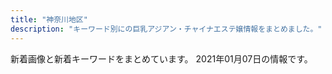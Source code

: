 ```yaml
---
title: "神奈川地区"
description: "キーワード別にの巨乳アジアン・チャイナエステ嬢情報をまとめました。"
---
```


新着画像と新着キーワードをまとめています。
2021年01月07日の情報です。

<DmmAffiliateIns />
<KeywordTable
  shops={
    [
    {
        "name": "\u82b1\u306e\u6249",
        "img_links": [
            "http://hana-tobira.xyz/images/tite-link.jpg",
            "http://hana-tobira.xyz/images/pickup_t.jpg",
            "http://hana-tobira.xyz/images/mobile.jpg",
            "http://hana-tobira.xyz/images/tite-i.png",
            "http://hana-tobira.xyz/images/tite-staff.jpg",
            "http://hana-tobira.xyz/images/g7.jpg",
            "http://hana-tobira.xyz/images/g2.jpg",
            "http://hana-tobira.xyz/images/g.jpg",
            "http://hana-tobira.xyz/images/g4.jpg",
            "http://hana-tobira.xyz/images/g5.jpg",
            "http://hana-tobira.xyz/images/end.png",
            "http://hana-tobira.xyz/images/g6.jpg"
        ],
        "url": "http://hana-tobira.xyz/",
        "keywords": {
            "C": 13
        },
        "station": "JR\u85e4\u6ca2\u99c5\u5357\u53e3"
    },
    {
        "url": "http://biraku.est-u.com",
        "station": "\u65b0\u9017\u5b50\u99c5\u5317\u53e31",
        "img_links": [
            "http://biraku.est-u.com/images/s3.jpg",
            "http://biraku.est-u.com/images/index_10.png",
            "http://biraku.est-u.com/images/index_12.png",
            "http://biraku.est-u.com/images/01.jpg",
            "http://biraku.est-u.com/images/index_08.png",
            "http://biraku.est-u.com/staff/2.jpg",
            "http://biraku.est-u.com/staff/6.jpg",
            "http://biraku.est-u.com/images/index2_07.png",
            "http://biraku.est-u.com/staff/1.jpg",
            "http://biraku.est-u.com/staff/3.jpg",
            "http://biraku.est-u.com/images/index_05.png",
            "http://biraku.est-u.com/images/06.jpg",
            "http://biraku.est-u.com/images/04.jpg",
            "http://biraku.est-u.com/staff/4.jpg",
            "http://biraku.est-u.com/images/index_06.png",
            "http://biraku.est-u.com/images/index_04.png",
            "http://biraku.est-u.com/images/03.jpg",
            "http://biraku.est-u.com/images/staff_08.png",
            "http://biraku.est-u.com/staff/5.jpg",
            "http://biraku.est-u.com/images/index_07.png",
            "http://biraku.est-u.com/images/indexb_08.png",
            "http://biraku.est-u.com/images/02.jpg"
        ],
        "keywords": {},
        "name": "\u7f8e\u697d"
    },
    {
        "url": "http://en.este88.com/",
        "keywords": {},
        "name": "\u7e01",
        "img_links": [
            "http://en.este88.com/i/images/info_12.jpg",
            "http://en.este88.com/images/koko1.jpg",
            "http://en.este88.com/gals/yuyu1.jpg",
            "http://en.este88.com/images/info.png",
            "http://en.este88.com/gals/arisu1.jpg",
            "http://en.este88.com/gals/rena1.jpg",
            "http://en.este88.com/gals/riri1.jpg",
            "http://en.este88.com/gals/koko1.jpg",
            "http://en.este88.com/i/images/info_09.jpg",
            "http://en.este88.com/i/images/info_07.jpg",
            "http://en.este88.com/i/images/info_15.jpg",
            "http://en.este88.com/gals/teina1.jpg",
            "http://en.este88.com/gals/yuki1.jpg",
            "http://en.este88.com/images/sayuqi1.jpg",
            "http://en.este88.com/gals/asuka1.jpg",
            "http://en.este88.com/gals/mika1.jpg",
            "http://en.este88.com/gals/yuyu2.jpg",
            "http://en.este88.com/gals/nana1.jpg"
        ],
        "station": "JR\u85e4\u6ca2\u99c5\u5317\u53e3"
    },
    {
        "keywords": {},
        "img_links": [
            "http://hoguraku.info/_src/22293781/sign.png",
            "http://hoguraku.info/_src/22266491/navi_04.png",
            "http://hoguraku.info/_src/22266493/navi_05.png",
            "http://hoguraku.info/_src/22296697/pup.png",
            "http://hoguraku.info/_src/22296687/pup.png",
            "http://hoguraku.info/_src/22294025/1_20180513213551260.jpg",
            "http://hoguraku.info/_src/22293601/newspinkup.png",
            "http://hoguraku.info/_src/22296695/pup.png",
            "http://hoguraku.info/_src/37673393/wechatimg98.jpg",
            "http://hoguraku.info/_src/22266496/navi2_06.png",
            "http://hoguraku.info/_src/22266400/wechatimg94_20191205204136458.jpg",
            "http://hoguraku.info/_src/22266494/navi2_05.png",
            "http://hoguraku.info/staff-2.jpg",
            "http://hoguraku.info/_src/22294027/wechatimg239.jpg",
            "http://hoguraku.info/_src/25168346/staff-2_20180823215120776.jpg",
            "http://hoguraku.info/_src/22266488/navi2_02.png",
            "http://hoguraku.info/_src/22266492/navi2_04.png",
            "http://hoguraku.info/staff-4.jpg",
            "http://hoguraku.info/_src/22294030/wechatimg175.jpg",
            "http://hoguraku.info/staff-3.jpg",
            "http://hoguraku.info/_src/22266398/img20180513214352559347.png",
            "http://hoguraku.info/staff-1.jpg",
            "http://hoguraku.info/_src/22293610/pup.png",
            "http://hoguraku.info/_src/22294031/wechatimg175.jpg",
            "http://hoguraku.info/_src/22266524/wechatimg96_20191205204603604.jpg",
            "http://hoguraku.info/_src/22294409/img20180513220122069421.png",
            "http://hoguraku.info/_src/22294028/3_20180513213551306.jpg",
            "http://hoguraku.info/_src/42747719/img20200505151535254743.png",
            "http://hoguraku.info/_src/22266485/navi_01.png",
            "http://hoguraku.info/_src/22294029/3_20180513213551306.jpg",
            "http://hoguraku.info/_src/22293865/sign.png",
            "http://hoguraku.info/_src/22266489/navi_03.png",
            "http://hoguraku.info/_src/22294024/1_20180513213551260.jpg",
            "http://hoguraku.info/_src/22266486/navi2_01.png",
            "http://hoguraku.info/_src/22266495/navi_06.png",
            "http://hoguraku.info/_src/22294026/wechatimg239.jpg",
            "http://hoguraku.info/_src/22266490/navi2_03.png",
            "http://hoguraku.info/_src/22266487/navi_02.png",
            "http://hoguraku.info/_src/22293820/wechatimg744.jpg"
        ],
        "name": "\u3055\u304f\u3089",
        "url": "http://hoguraku.info/",
        "station": "JR\u5927\u8239\u99c5\u6771\u53e3"
    },
    {
        "url": "http://meido.est888.com/",
        "name": "\u30e1\u30a4\u30c9",
        "keywords": {
            "89": 5,
            "87": 1,
            "92": 2,
            "D": 6,
            "E": 2
        },
        "station": "JR\u6771\u6238\u585a\u99c5\u6771\u53e3",
        "img_links": [
            "http://meido.est888.com/css/top-left01.jpg",
            "http://meido.est888.com/css/nav/nav-003.jpg",
            "http://meido.est888.com/css/staff/staff007.jpg",
            "http://meido.est888.com/css/top-left02.jpg",
            "http://meido.est888.com/css/staff/staff003.jpg",
            "http://meido.est888.com/css/staff/staff0008.jpg",
            "http://meido.est888.com/css/nav/nav-001.jpg",
            "http://meido.est888.com/css/staff/staff0006.jpg",
            "http://meido.est888.com/css/staff/staff005.jpg",
            "http://meido.est888.com/css/top02.jpg",
            "http://meido.est888.com/css/staff/staff002.jpg",
            "http://meido.est888.com/css/nav/nav-006.jpg",
            "http://meido.est888.com/css/staff/staff004.jpg",
            "http://meido.est888.com/css/nav/nav-005.jpg",
            "http://meido.est888.com/css/nav/nav-002.jpg",
            "http://meido.est888.com/css/nav/nav-004.jpg",
            "http://meido.est888.com/css/osusume23.jpg",
            "http://meido.est888.com/css/staff/staff001.jpg",
            "http://meido.est888.com/css/tel.png"
        ]
    },
    {
        "station": "\u4e0a\u5927\u5ca1\u99c5",
        "url": "http://www.cc-girl.work/",
        "keywords": {},
        "img_links": [
            "http://www.cc-girl.work/images/rec2.jpg",
            "http://www.cc-girl.work/img/miho1.jpg",
            "http://www.cc-girl.work/images/sys2.jpg",
            "http://www.cc-girl.work/images/10.jpg",
            "http://www.cc-girl.work/images/5.jpg",
            "http://www.cc-girl.work/images/6.jpg",
            "http://www.cc-girl.work/img/mari1.jpg",
            "http://www.cc-girl.work/img/momo1.jpg",
            "http://www.cc-girl.work/img/ai1.jpg",
            "http://www.cc-girl.work/img/kaoru1.jpg",
            "http://www.cc-girl.work/images/ac1.jpg",
            "http://www.cc-girl.work/img/yuri1.jpg",
            "http://www.cc-girl.work/images/2.jpg",
            "http://www.cc-girl.work/images/11.jpg",
            "http://www.cc-girl.work/images/rec1.jpg",
            "http://www.cc-girl.work/images/interior_t.jpg",
            "http://www.cc-girl.work/images/staff_t.jpg",
            "http://www.cc-girl.work/images/sys1.jpg",
            "http://www.cc-girl.work/images/7.jpg",
            "http://www.cc-girl.work/images/8.jpg",
            "http://www.cc-girl.work/images/4.jpg",
            "http://www.cc-girl.work/img/yaya1.jpg",
            "http://www.cc-girl.work/img/eri1.jpg",
            "http://www.cc-girl.work/images/mobile.jpg",
            "http://www.cc-girl.work/images/3.jpg",
            "http://www.cc-girl.work/images/9.jpg",
            "http://www.cc-girl.work/images/1.jpg",
            "http://www.cc-girl.work/images/int1.jpg",
            "http://www.cc-girl.work/images/news.jpg",
            "http://www.cc-girl.work/images/head.jpg",
            "http://www.cc-girl.work/img/yuki1.jpg",
            "http://www.cc-girl.work/img/kumi1.jpg",
            "http://www.cc-girl.work/images/ta.jpg",
            "http://www.cc-girl.work/img/sizuka1.jpg",
            "http://www.cc-girl.work/images/line.png"
        ],
        "name": "yuyu-\u3086\u3046\u3086-"
    },
    {
        "keywords": {
            "E": 2,
            "D": 3,
            "87": 1,
            "85": 1,
            "86": 3
        },
        "name": "\u6843\u9999",
        "url": "http://esthe-massage.pw/",
        "station": "JR\u5e73\u585a\u99c5",
        "img_links": [
            "http://esthe-massage.pw/img/cg02.jpg",
            "http://esthe-massage.pw/img/m20.jpg",
            "http://esthe-massage.pw/img/fla.jpg",
            "http://esthe-massage.pw/img/no.png",
            "http://esthe-massage.pw/img/m5.jpg",
            "http://esthe-massage.pw/img/m6.jpg",
            "http://esthe-massage.pw/img/m10.jpg",
            "http://esthe-massage.pw/img/m4.jpg",
            "http://esthe-massage.pw/img/cg03.jpg",
            "http://esthe-massage.pw/img/cg01.jpg",
            "http://esthe-massage.pw/img/noo.png",
            "http://esthe-massage.pw/img/m1.jpg",
            "http://esthe-massage.pw/img/cg05.jpg",
            "http://esthe-massage.pw/img/m3.jpg",
            "http://esthe-massage.pw/img/m2.jpg",
            "http://esthe-massage.pw/img/cg04.jpg",
            "http://esthe-massage.pw/img/m60.jpg",
            "http://esthe-massage.pw/img/m30.jpg",
            "http://esthe-massage.pw/img/stan.png",
            "http://esthe-massage.pw/img/top.jpg"
        ]
    },
    {
        "url": "http://onlyone-relax.xyz/",
        "station": "JR\u5c0f\u7530\u539f\u99c5\u897f\u53e3",
        "name": "\u30ad\u30e5\u30fc\u30c8",
        "keywords": {
            "F": 8,
            "D": 32,
            "E": 20,
            "C": 8
        },
        "img_links": [
            "http://onlyone-relax.xyz/images/cg09.jpg",
            "http://onlyone-relax.xyz/images/cg03.jpg",
            "http://onlyone-relax.xyz/images/top.png",
            "http://onlyone-relax.xyz/images/spacer300x450.png",
            "http://onlyone-relax.xyz/images/cg05.jpg",
            "http://onlyone-relax.xyz/images/2.jpg",
            "http://onlyone-relax.xyz/images/cg07.jpg",
            "http://onlyone-relax.xyz/images/cg06.jpg",
            "http://onlyone-relax.xyz/images/qr.jpg",
            "http://onlyone-relax.xyz/images/cg02.jpg",
            "http://onlyone-relax.xyz/images/cg08.jpg",
            "http://onlyone-relax.xyz/images/1.jpg",
            "http://onlyone-relax.xyz/images/cg01.jpg",
            "http://onlyone-relax.xyz/images/4.jpg",
            "http://onlyone-relax.xyz/images/top2.png"
        ]
    },
    {
        "name": "\u30ea\u30e9\u30af\u30bc\u30fc\u30b7\u30e7\u30f3\u59b9",
        "keywords": {
            "C": 7
        },
        "station": "JR\u5e73\u585a\u99c5\u5317\u53e3",
        "url": "http://www.imouto-esute2866.com/",
        "img_links": [
            "http://www.imouto-esute2866.com/images/012.jpg",
            "http://www.imouto-esute2866.com/images/013.jpg",
            "http://www.imouto-esute2866.com/flash/top-1.jpg"
        ]
    },
    {
        "keywords": {
            "D": 2,
            "E": 1,
            "C": 1,
            "89": 1
        },
        "name": "\u30ea\u30d6\u30ec\u30b9",
        "img_links": [
            "http://es-libres.com/images/guide.jpg",
            "http://es-libres.com/images/gallery/02.jpg",
            "http://es-libres.com/images/gallery/01.jpg",
            "http://es-libres.com/images/gallery/03.jpg",
            "http://es-libres.com/images/gallery/04.jpg",
            "http://es-libres.com/images/returnBtn.png",
            "http://es-libres.com/js/sliderLine/slide_prev.png",
            "http://es-libres.com/staffPhoto/s20201007072550.jpg",
            "http://es-libres.com/staffPhoto/b20201007072718.jpg",
            "http://es-libres.com/images/mobile.jpg",
            "http://es-libres.com/staffPhoto/s20201007072654.jpg",
            "http://es-libres.com/js/sliderLine/slide_next.png",
            "http://es-libres.com/staffPhoto/b20201007072550.jpg",
            "http://es-libres.com/staffPhoto/s20201007072633.jpg",
            "http://es-libres.com/staffPhoto/s20201007072718.jpg",
            "http://es-libres.com/staffPhoto/b20201007072654.jpg",
            "http://es-libres.com/staffPhoto/b20201007072633.jpg",
            "http://es-libres.com/uploadfiles/Image/campaignEsLibresCom.jpg"
        ],
        "url": "http://es-libres.com/",
        "station": "JR\u6771\u6238\u585a\u99c5\u897f\u53e3"
    },
    {
        "url": "http://www.airi-est.xyz/",
        "station": "JR\u5c0f\u7530\u539f\u99c5\u6771\u53e3",
        "img_links": [
            "http://www.airi-est.xyz/girl/6.jpg",
            "http://www.airi-est.xyz/images/room1.jpg",
            "http://www.airi-est.xyz/images/clear_line.png",
            "http://www.airi-est.xyz/images/info.jpg",
            "http://www.airi-est.xyz/images/sub_news.png",
            "http://www.airi-est.xyz/images/room4.jpg",
            "http://www.airi-est.xyz/images/room3.jpg",
            "http://www.airi-est.xyz/images/qr.jpg",
            "http://www.airi-est.xyz/images/sub_staff.png",
            "http://www.airi-est.xyz/images/room2.jpg",
            "http://www.airi-est.xyz/images/sub_pickup.png",
            "http://www.airi-est.xyz/images/tel.png",
            "http://www.airi-est.xyz/images/rec-top.jpg",
            "http://www.airi-est.xyz/girl/9.jpg",
            "http://www.airi-est.xyz/images/icon_call.png",
            "http://www.airi-est.xyz/images/return.png"
        ],
        "name": "\u5922\u90fd\u7f8e",
        "keywords": {
            "C": 9
        }
    },
    {
        "name": "\u968f\u7e01",
        "img_links": [
            "http://sui-en.work/images/1.png",
            "http://sui-en.work/img/yuki1.jpg",
            "http://sui-en.work/images/3.png",
            "http://sui-en.work/images/int2.png",
            "http://sui-en.work/images/sys2.jpg",
            "http://sui-en.work/img/sena1.jpg",
            "http://sui-en.work/img/kaori1.jpg",
            "http://sui-en.work/images/staff_t.png",
            "http://sui-en.work/images/b2.jpg",
            "http://sui-en.work/images/info.jpg",
            "http://sui-en.work/images/4.png",
            "http://sui-en.work/images/sys1.jpg",
            "http://sui-en.work/images/head.jpg",
            "http://sui-en.work/images/news.jpg",
            "http://sui-en.work/images/2.png",
            "http://sui-en.work/images/mobile.jpg",
            "http://sui-en.work/images/b1.jpg",
            "http://sui-en.work/images/sys3.png",
            "http://sui-en.work/img/hana1.jpg",
            "http://sui-en.work/images/tr.jpg",
            "http://sui-en.work/images/int1.png",
            "http://sui-en.work/images/interior_t.png",
            "http://sui-en.work/images/ta.jpg",
            "http://sui-en.work/images/int3.png"
        ],
        "url": "http://sui-en.work/",
        "station": "JR\u5e73\u585a\u99c5\u5317\u53e3",
        "keywords": {}
    },
    {
        "name": "\u83ef\u84ee",
        "keywords": {
            "86": 3,
            "D": 3
        },
        "url": "http://karen.ies.fun/",
        "img_links": [
            "http://karen.ies.fun/photos/sites/12/2019/04/2019042908245397.jpg",
            "http://karen.ies.fun/images/room3.jpg",
            "http://karen.ies.fun/images/room1.jpg",
            "http://karen.ies.fun/images/amore.jpg",
            "http://karen.ies.fun/images/bj3.jpg",
            "http://karen.ies.fun/images/bj1.jpg",
            "http://karen.ies.fun/images/1.jpg",
            "http://karen.ies.fun/images/top.jpg",
            "http://karen.ies.fun/photos/sites/12/2018/10/2018100413085114.jpg",
            "http://karen.ies.fun/photos/sites/12/2018/10/2018100413085055.jpg",
            "http://karen.ies.fun/images/s_staff.jpg",
            "http://karen.ies.fun/images/room4.jpg",
            "http://karen.ies.fun/images/s_link.jpg",
            "http://karen.ies.fun/images/mobile.jpg",
            "http://karen.ies.fun/images/room2.jpg",
            "http://karen.ies.fun/images/info2.jpg",
            "http://karen.ies.fun/images/s_info.jpg"
        ],
        "station": "JR\u8305\u30f6\u5d0e\u99c5\u5317\u53e3"
    },
    {
        "station": "JR\u5e73\u585a\u99c5\u897f\u53e3",
        "img_links": [
            "http://o-jp.com/tsubaki/images/t_mobile.jpg",
            "http://o-jp.com/tsubaki/images/photo04.jpg",
            "http://o-jp.com/tsubaki/images/photo02.jpg",
            "http://o-jp.com/tsubaki/images/t_discount.jpg",
            "http://o-jp.com/tsubaki/images/photo03.jpg",
            "http://o-jp.com/tsubaki/images/mimi1.jpg",
            "http://o-jp.com/tsubaki/images/index_enter.jpg",
            "http://o-jp.com/tsubaki/images/photo01.jpg"
        ],
        "url": "http://o-jp.com/tsubaki/",
        "name": "\u693f",
        "keywords": {
            "C": 6
        }
    },
    {
        "name": "\u5929\u4f7f",
        "img_links": [
            "http://uintiop.tokyo/picture/4.jpg",
            "http://uintiop.tokyo/picture/top-img01.png",
            "http://uintiop.tokyo/uploads/200727/1-200HG01643361.jpg",
            "http://uintiop.tokyo/picture/3.jpg",
            "http://uintiop.tokyo/picture/1.jpg",
            "http://uintiop.tokyo/picture/tel.png",
            "http://uintiop.tokyo/uploads/200714/1-200G4125RS59.jpg",
            "http://uintiop.tokyo/picture/call.png",
            "http://uintiop.tokyo/picture/top-img02.png",
            "http://uintiop.tokyo/uploads/200720/1-200H013041T46.jpg",
            "http://uintiop.tokyo/picture/top-img03.jpg",
            "http://uintiop.tokyo/uploads/200714/1-200G4124210P7.jpg",
            "http://uintiop.tokyo/picture/2.jpg",
            "http://uintiop.tokyo/picture/top-img10.jpg"
        ],
        "url": "http://uintiop.tokyo/",
        "station": "JR\u85e4\u6ca2\u99c5\u5357\u53e3",
        "keywords": {
            "C": 11,
            "\u80f8": 1
        }
    },
    {
        "station": "JR\u5e73\u585a\u99c5\u5317\u53e3",
        "keywords": {},
        "url": "http://hiratsuka-est.com/",
        "img_links": [
            "http://hiratsuka-est.com/images/ll1.jpg",
            "http://hiratsuka-est.com/images/r7.jpg",
            "http://hiratsuka-est.com/images/banna1.jpg",
            "http://hiratsuka-est.com/images/r6.jpg",
            "http://hiratsuka-est.com/images/g7.jpg",
            "http://hiratsuka-est.com/images/zi-faq.png",
            "http://hiratsuka-est.com/images/banna.jpg",
            "http://hiratsuka-est.com/images/r4.jpg",
            "http://hiratsuka-est.com/images/r1.jpg",
            "http://hiratsuka-est.com/images/r5.jpg",
            "http://hiratsuka-est.com/images/r9.jpg",
            "http://hiratsuka-est.com/images/zi-link.png",
            "http://hiratsuka-est.com/images/mi.jpg",
            "http://hiratsuka-est.com/images/tel.jpg",
            "http://hiratsuka-est.com/images/chc.jpg",
            "http://hiratsuka-est.com/images/left.jpg",
            "http://hiratsuka-est.com/images/new1.jpg",
            "http://hiratsuka-est.com/images/r3.jpg",
            "http://hiratsuka-est.com/images/top.jpg",
            "http://hiratsuka-est.com/images/g3.jpg",
            "http://hiratsuka-est.com/images/rr1.jpg",
            "http://hiratsuka-est.com/images/tiao2.jpg",
            "http://hiratsuka-est.com/images/right.jpg",
            "http://hiratsuka-est.com/images/zi-staff.png",
            "http://hiratsuka-est.com/images/g4.jpg",
            "http://hiratsuka-est.com/images/g1.jpg",
            "http://hiratsuka-est.com/images/g2.jpg",
            "http://hiratsuka-est.com/images/banna2.jpg",
            "http://hiratsuka-est.com/images/g0.jpg",
            "http://hiratsuka-est.com/images/r8.jpg"
        ],
        "name": "\u3055\u308f\u3084\u304b"
    },
    {
        "name": "\u3075\u3088\u3046",
        "keywords": {},
        "url": "http://www.huyo.work/",
        "img_links": [
            "http://www.huyo.work/images/3.jpg",
            "http://www.huyo.work/img/riri1.jpg",
            "http://www.huyo.work/images/4.jpg",
            "http://www.huyo.work/images/sys2.jpg",
            "http://www.huyo.work/images/staff_t.jpg",
            "http://www.huyo.work/images/sys1.jpg",
            "http://www.huyo.work/images/news.jpg",
            "http://www.huyo.work/images/head.jpg",
            "http://www.huyo.work/images/info.jpg",
            "http://www.huyo.work/images/interior_t.jpg",
            "http://www.huyo.work/images/mobile.jpg",
            "http://www.huyo.work/images/5.jpg",
            "http://www.huyo.work/img/mimi1.jpg",
            "http://www.huyo.work/images/2.jpg",
            "http://www.huyo.work/images/1.jpg",
            "http://www.huyo.work/img/nana1.jpg",
            "http://www.huyo.work/images/int2.jpg",
            "http://www.huyo.work/img/hana1.jpg",
            "http://www.huyo.work/img/sora1.jpg",
            "http://www.huyo.work/images/line.png",
            "http://www.huyo.work/images/int1.jpg"
        ],
        "station": "JR\u5e73\u585a\u99c5\u5317\u53e3"
    },
    {
        "name": "\u61a9",
        "keywords": {},
        "img_links": [
            "http://ikoi.esjp.xyz/img/room/photo02.jpg",
            "http://ikoi.esjp.xyz/i/img/photo06.jpg",
            "http://ikoi.esjp.xyz/img/room/photo01.jpg",
            "http://ikoi.esjp.xyz/img/lr_01.jpg",
            "http://ikoi.esjp.xyz/girl/4.jpg",
            "http://ikoi.esjp.xyz/i/img/photo03.jpg",
            "http://ikoi.esjp.xyz/img/rec_top.png",
            "http://ikoi.esjp.xyz/img/room/photo06.jpg",
            "http://ikoi.esjp.xyz/img/room/photo03.jpg",
            "http://ikoi.esjp.xyz/girl/6.jpg",
            "http://ikoi.esjp.xyz/img/room/photo04.jpg",
            "http://ikoi.esjp.xyz/i/img/photo02.jpg",
            "http://ikoi.esjp.xyz/i/img/photo05.jpg",
            "http://ikoi.esjp.xyz/i/img/photo04.jpg",
            "http://ikoi.esjp.xyz/girl/3.jpg",
            "http://ikoi.esjp.xyz/img/059.png",
            "http://ikoi.esjp.xyz/img/pro_girl_line.jpg",
            "http://ikoi.esjp.xyz/img/capinfo.jpg",
            "http://ikoi.esjp.xyz/img/room/photo05.jpg",
            "http://ikoi.esjp.xyz/girl/5.jpg",
            "http://ikoi.esjp.xyz/img/top_pickback.png",
            "http://ikoi.esjp.xyz/img/lr_02.jpg",
            "http://ikoi.esjp.xyz/i/img/photo01.jpg",
            "http://ikoi.esjp.xyz/girl/1.jpg",
            "http://ikoi.esjp.xyz/girl/2.jpg",
            "http://ikoi.esjp.xyz/img/qr.jpg",
            "http://ikoi.esjp.xyz/img/sub_staff.jpg"
        ],
        "station": "\u8ffd\u6d5c\u99c5",
        "url": "http://ikoi.esjp.xyz/"
    },
    {
        "name": "\u7652\u5fc3\u5712",
        "station": "JR\u85e4\u6ca2\u99c5\u5357\u53e3",
        "keywords": {},
        "url": "http://yushinen.info/",
        "img_links": [
            "http://yushinen.info/images/miki1.jpg",
            "http://yushinen.info/images/room3.jpg",
            "http://yushinen.info/images/saya1.jpg",
            "http://yushinen.info/images/g5.jpg",
            "http://yushinen.info/images/nei-03.png",
            "http://yushinen.info/images/room4.jpg",
            "http://yushinen.info/images/g6.jpg",
            "http://yushinen.info/images/room6.jpg",
            "http://yushinen.info/images/g4.jpg",
            "http://yushinen.info/images/room1.jpg",
            "http://yushinen.info/images/g1.jpg",
            "http://yushinen.info/images/flw.png",
            "http://yushinen.info/images/g0.jpg",
            "http://yushinen.info/images/nana1.jpg",
            "http://yushinen.info/images/g2.jpg",
            "http://yushinen.info/images/eri1.jpg",
            "http://yushinen.info/images/ami1.jpg",
            "http://yushinen.info/images/info.png",
            "http://yushinen.info/images/top.jpg",
            "http://yushinen.info/images/room5.jpg",
            "http://yushinen.info/images/g7.jpg",
            "http://yushinen.info/images/room2.jpg",
            "http://yushinen.info/images/g3.jpg",
            "http://yushinen.info/images/mobile.png"
        ]
    },
    {
        "station": "JR\u5927\u8239\u99c5\u6771\u53e3",
        "keywords": {},
        "name": "\u60a0\u697d",
        "img_links": [
            "http://yu-raku.info/images/fotter.jpg",
            "http://yu-raku.info/staff/s-emi5.jpg",
            "http://yu-raku.info/images/bar-cover.png",
            "http://yu-raku.info/images/bar-interior.png",
            "http://yu-raku.info/staff/s-emi4.jpg",
            "http://yu-raku.info/images/c-therapist0.png",
            "http://yu-raku.info/staff/s-niri1.jpg",
            "http://yu-raku.info/images/bar-cam.png",
            "http://yu-raku.info/staff/s-kana1.jpg",
            "http://yu-raku.info/sp/images/bar-cover.png",
            "http://yu-raku.info/staff/s-emi3.jpg",
            "http://yu-raku.info/images/b-interior.jpg",
            "http://yu-raku.info/sp/images/bar-cam.png",
            "http://yu-raku.info/staff/s-miki1.jpg",
            "http://yu-raku.info/images/pic-interior.png",
            "http://yu-raku.info/staff/s-yuko1.jpg",
            "http://yu-raku.info/images/c-top0.png",
            "http://yu-raku.info/staff/s-sayuri1.jpg",
            "http://yu-raku.info/images/bar-info.png",
            "http://yu-raku.info/sp/images/b-tel.png",
            "http://yu-raku.info/staff/s-nana1.jpg",
            "http://yu-raku.info/images/bar-therapist.png"
        ],
        "url": "http://yu-raku.info/"
    },
    {
        "url": "http://tenshinokoi.es-come.net/",
        "keywords": {},
        "station": "\u8305\u30f6\u5d0e\u99c5\u5357\u53e3",
        "img_links": [
            "http://tenshinokoi.es-come.net/images/infobar.png",
            "http://tenshinokoi.es-come.net/img/header02.jpg",
            "http://tenshinokoi.es-come.net/images/shishubar.png",
            "http://tenshinokoi.es-come.net/girls/yuki1.jpg",
            "http://tenshinokoi.es-come.net/girls/yuyu1.jpg",
            "http://tenshinokoi.es-come.net/img/yuyu1.jpg",
            "http://tenshinokoi.es-come.net/girls/risa1.jpg",
            "http://tenshinokoi.es-come.net/girls/riri1.jpg",
            "http://tenshinokoi.es-come.net/i/120/yuna1.jpg",
            "http://tenshinokoi.es-come.net/images/info2.jpg",
            "http://tenshinokoi.es-come.net/images/share/sp-kp2.png",
            "http://tenshinokoi.es-come.net/girls/sumire1.jpg",
            "http://tenshinokoi.es-come.net/img/sumire1.jpg",
            "http://tenshinokoi.es-come.net/i/80/sumire1.jpg",
            "http://tenshinokoi.es-come.net/images/info1.jpg",
            "http://tenshinokoi.es-come.net/images/therapistbar.png",
            "http://tenshinokoi.es-come.net/i/120/sumire1.jpg",
            "http://tenshinokoi.es-come.net/girls/kana1.jpg",
            "http://tenshinokoi.es-come.net/girls/hiromi1.jpg",
            "http://tenshinokoi.es-come.net/i/80/risa1.jpg",
            "http://tenshinokoi.es-come.net/i/80/yuyu1.jpg",
            "http://tenshinokoi.es-come.net/i/120/yuyu1.jpg",
            "http://tenshinokoi.es-come.net/i/80/yuna1.jpg",
            "http://tenshinokoi.es-come.net/images/share/tel.png",
            "http://tenshinokoi.es-come.net/img/risa1.jpg",
            "http://tenshinokoi.es-come.net/girls/misaki1.jpg",
            "http://tenshinokoi.es-come.net/girls/yurika1.jpg",
            "http://tenshinokoi.es-come.net/img/header00.jpg",
            "http://tenshinokoi.es-come.net/i/120/risa1.jpg",
            "http://tenshinokoi.es-come.net/images/share/pickup.png",
            "http://tenshinokoi.es-come.net/images/qr.jpg",
            "http://tenshinokoi.es-come.net/img/header01.jpg"
        ],
        "name": "\u5929\u4f7f\u306e\u604b"
    },
    {
        "img_links": [
            "http://civebt.xyz/uploads/201103/1-201103143450506.jpg",
            "http://civebt.xyz/uploads/201102/1-201102130FY09.png",
            "http://civebt.xyz/uploads/201103/1-201103091122a3.jpg",
            "http://civebt.xyz/uploads/201103/1-201103091136248.jpg",
            "http://civebt.xyz/templets/default/picture/staff_t.jpg",
            "http://civebt.xyz/uploads/201103/1-201103091150648.jpg",
            "http://civebt.xyz/templets/default/picture/rec1.png",
            "http://civebt.xyz/uploads/180620/1-1P62010193X63.jpg",
            "http://civebt.xyz/templets/default/picture/news.jpg",
            "http://civebt.xyz/templets/default/picture/interior_t.jpg",
            "http://civebt.xyz/uploads/180620/1-1P62010154K00.png",
            "http://civebt.xyz/templets/default/picture/head.jpg",
            "http://civebt.xyz/uploads/201102/1-2011021306404K.png"
        ],
        "url": "http://civebt.xyz/",
        "name": "\u9b54\u6cd5\u306e\u5973\u738b",
        "station": "\u6e58\u5357\u53f0\u99c5\u897f\u53e3",
        "keywords": {
            "E": 8,
            "G": 4
        }
    },
    {
        "url": "http://www.genkimori.esjp.info/",
        "img_links": [
            "http://www.genkimori.esjp.info/img/top01.png",
            "http://www.genkimori.esjp.info/files/003.jpg",
            "http://www.genkimori.esjp.info/img/nav-004.png",
            "http://www.genkimori.esjp.info/img/nav-005.png",
            "http://www.genkimori.esjp.info/files/007.jpg",
            "http://www.genkimori.esjp.info/img/stb.jpg",
            "http://www.genkimori.esjp.info/files/001.jpg",
            "http://www.genkimori.esjp.info/img/tel.png",
            "http://www.genkimori.esjp.info/img/stt.jpg",
            "http://www.genkimori.esjp.info/img/nav-006.png",
            "http://www.genkimori.esjp.info/files/004.jpg",
            "http://www.genkimori.esjp.info/files/002.jpg",
            "http://www.genkimori.esjp.info/img/nav-001.png",
            "http://www.genkimori.esjp.info/img/nav-002.png",
            "http://www.genkimori.esjp.info/img/nav-003.png",
            "http://www.genkimori.esjp.info/files/006.jpg"
        ],
        "station": "JR\u6238\u585a\u99c5",
        "keywords": {
            "87": 4,
            "D": 5,
            "86": 2,
            "C": 1
        },
        "name": "\u5143\u6c17\u30e2\u30ea\u30e2\u30ea"
    },
    {
        "img_links": [
            "http://www.sh-riraku77.site/picture/end.png",
            "http://www.sh-riraku77.site/plus/images/room2.jpg",
            "http://www.sh-riraku77.site/plus/images/room1.jpg",
            "http://www.sh-riraku77.site/uploads/201214/1-201214130312232.jpg",
            "http://www.sh-riraku77.site/picture/top23.png",
            "http://www.sh-riraku77.site/picture/s_staff.png",
            "http://www.sh-riraku77.site/uploads/190703/1-1ZF3151554H6.jpg",
            "http://www.sh-riraku77.site/plus/images/room3.jpg",
            "http://www.sh-riraku77.site/picture/i_therapist.png",
            "http://www.sh-riraku77.site/picture/top22.png",
            "http://www.sh-riraku77.site/plus/images/room4.jpg",
            "http://www.sh-riraku77.site/picture/photo3.png",
            "http://www.sh-riraku77.site/picture/s_new.png"
        ],
        "station": "JR\u65b0\u6749\u7530\u99c5\u897f\u53e3",
        "name": "\u82b1\u306e\u604b",
        "url": "http://www.sh-riraku77.site/",
        "keywords": {}
    },
    {
        "img_links": [
            "http://es-hanabi.xyz/images/zi_staff.png",
            "http://es-hanabi.xyz/images/r6.jpg",
            "http://es-hanabi.xyz/images/g3.jpg",
            "http://es-hanabi.xyz/images/top.jpg",
            "http://es-hanabi.xyz/images/new1.jpg",
            "http://es-hanabi.xyz/images/r7.jpg",
            "http://es-hanabi.xyz/images/r8.jpg",
            "http://es-hanabi.xyz/images/g6.jpg",
            "http://es-hanabi.xyz/images/g5.jpg",
            "http://es-hanabi.xyz/images/g2.jpg",
            "http://es-hanabi.xyz/images/g4.jpg",
            "http://es-hanabi.xyz/images/r2.jpg",
            "http://es-hanabi.xyz/images/r1.jpg",
            "http://es-hanabi.xyz/images/r5.jpg",
            "http://es-hanabi.xyz/images/g1.jpg",
            "http://es-hanabi.xyz/images/mobile.png",
            "http://es-hanabi.xyz/images/mika.jpg",
            "http://es-hanabi.xyz/images/g0.jpg"
        ],
        "name": "\u30cf\u30ca\u30d3",
        "keywords": {
            "C": 7
        },
        "url": "http://es-hanabi.xyz/",
        "station": "JR\u5e73\u585a\u99c5\u897f\u53e3"
    },
    {
        "url": "http://massage-relax.tokyo/",
        "img_links": [
            "http://massage-relax.tokyo/images/nav-001.png",
            "http://massage-relax.tokyo/images/cg02.jpg",
            "http://massage-relax.tokyo/images/tel.png",
            "http://massage-relax.tokyo/images/no.png",
            "http://massage-relax.tokyo/images/nav-006.png",
            "http://massage-relax.tokyo/images/nav-004.png",
            "http://massage-relax.tokyo/images/cg04.jpg",
            "http://massage-relax.tokyo/images/cg01.jpg",
            "http://massage-relax.tokyo/images/nav-003.png",
            "http://massage-relax.tokyo/images/cg03.jpg",
            "http://massage-relax.tokyo/images/top001.png",
            "http://massage-relax.tokyo/images/nav-005.png",
            "http://massage-relax.tokyo/images/cg05.jpg",
            "http://massage-relax.tokyo/images/nav-002.png"
        ],
        "name": "\u7f8e\u5eb5 -\u30d3\u30a2\u30f3-",
        "keywords": {
            "D": 2,
            "86": 5,
            "E": 3
        },
        "station": "\u4e0a\u6c38\u8c37\u99c5"
    },
    {
        "station": "JR\u8305\u30f6\u5d0e\u99c5\u5357\u53e3",
        "img_links": [
            "http://www.hamabei.com/images/qr.jpg",
            "http://www.hamabei.com/images/buttona_07.jpg",
            "http://www.hamabei.com/images/yuka1.jpg",
            "http://www.hamabei.com/images/kaori1.jpg",
            "http://www.hamabei.com/images/giral012.jpg",
            "http://www.hamabei.com/images/buttona_08.jpg",
            "http://www.hamabei.com/images/giral009.jpg",
            "http://www.hamabei.com/images/buttona_04.jpg",
            "http://www.hamabei.com/images/buttona_05.jpg",
            "http://www.hamabei.com/images/giral015.jpg",
            "http://www.hamabei.com/images/buttona_03.jpg",
            "http://www.hamabei.com/images/nana1.jpg",
            "http://www.hamabei.com/images/giral014.jpg",
            "http://www.hamabei.com/images/giral007.jpg",
            "http://www.hamabei.com/images/buttona_06.jpg",
            "http://www.hamabei.com/images/miki1.jpg"
        ],
        "keywords": {},
        "url": "http://www.hamabei.com/",
        "name": "\u6d5c\u8fba\u306e\u604b"
    },
    {
        "station": "JR\u85e4\u6ca2\u99c5\u5357\u53e3",
        "keywords": {},
        "img_links": [
            "http://yacho.est-u.com/images/2.jpg",
            "http://yacho.est-u.com/images/index_03.jpg",
            "http://yacho.est-u.com/images/k1.jpg",
            "http://yacho.est-u.com/images/index_15.jpg",
            "http://yacho.est-u.com/images/staff_03.jpg",
            "http://yacho.est-u.com/images/5.jpg",
            "http://yacho.est-u.com/images/index_10.jpg",
            "http://yacho.est-u.com/images/4.jpg",
            "http://yacho.est-u.com/images/index_17.jpg",
            "http://yacho.est-u.com/images/index_14.jpg",
            "http://yacho.est-u.com/images/index_05.jpg",
            "http://yacho.est-u.com/images/6.jpg",
            "http://yacho.est-u.com/images/index_04.jpg",
            "http://yacho.est-u.com/images/index_06.jpg",
            "http://yacho.est-u.com/images/index_07.jpg",
            "http://yacho.est-u.com/images/1.jpg",
            "http://yacho.est-u.com/images/index_01.jpg",
            "http://yacho.est-u.com/images/staff_01.jpg",
            "http://yacho.est-u.com/images/index_12.jpg",
            "http://yacho.est-u.com/images/3.jpg",
            "http://yacho.est-u.com/images/index_02.jpg",
            "http://yacho.est-u.com/images/k2.jpg"
        ],
        "url": "http://yacho.est-u.com/",
        "name": "\u591c\u8776"
    },
    {
        "img_links": [
            "http://oppama.iest.info/images/s_pick.png",
            "http://oppama.iest.info/photos/sites/10/2018/07/2018073109281781.jpg",
            "http://oppama.iest.info/images/s_news.png",
            "http://oppama.iest.info/photos/sites/10/2018/05/2018053009323272.jpg",
            "http://oppama.iest.info/images/room5.jpg",
            "http://oppama.iest.info/images/room6.jpg",
            "http://oppama.iest.info/images/bj3.jpg",
            "http://cdn.dino-es.com/images/line.jpg",
            "http://oppama.iest.info/photos/sites/10/2018/05/2018053009323253.jpg",
            "http://oppama.iest.info/images/l1.jpg",
            "http://oppama.iest.info/photos/sites/10/2018/07/2018073109281695.jpg",
            "http://oppama.iest.info/photos/sites/10/2018/07/2018073109281759.jpg",
            "http://oppama.iest.info/images/s_news2.png",
            "http://oppama.iest.info/photos/sites/10/2018/07/2018073109281740.jpg",
            "http://cdn.dino-es.com/images/allpics/KL77e92f55838704c7de0a1eb6ca2a81a0/4ec1d6974658a8b101911755e5d05691.jpg",
            "http://oppama.iest.info/images/room1.jpg",
            "http://oppama.iest.info/images/room3.jpg",
            "http://cdn.dino-es.com/images/logo/150x40DinoEs.png",
            "http://oppama.iest.info/images/room2.jpg",
            "http://oppama.iest.info/photos/sites/10/2018/05/2018053009323210.jpg",
            "http://oppama.iest.info/photos/sites/10/2018/07/2018073109281797.jpg",
            "http://oppama.iest.info/images/mobile.png",
            "http://oppama.iest.info/images/s_staff.jpg",
            "http://oppama.iest.info/images/room4.jpg",
            "http://oppama.iest.info/images/top.jpg",
            "http://oppama.iest.info/photos/sites/10/2018/05/2018053009323372.jpg"
        ],
        "station": "\u8ffd\u6d5c\u99c5",
        "name": "\u8ffd\u6d5c\u30de\u30c3\u30b5\u30fc\u30b8",
        "url": "http://oppama.iest.info/",
        "keywords": {
            "D": 15,
            "C": 3,
            "86": 12,
            "85": 3,
            "87": 3
        }
    },
    {
        "name": "\u85ab",
        "img_links": [
            "http://f-kaori.work/sp/images/3.jpg",
            "http://f-kaori.work/sp/images/pc.jpg",
            "http://f-kaori.work/sp/images/sys.png",
            "http://f-kaori.work/images/4.jpg",
            "http://f-kaori.work/sp/images/1.jpg",
            "http://f-kaori.work/sp/images/5.jpg",
            "http://f-kaori.work/images/line.png",
            "http://f-kaori.work/img/yoka1.jpg",
            "http://f-kaori.work/images/sisu_t.jpg",
            "http://f-kaori.work/sp/images/tel.jpg",
            "http://f-kaori.work/images/interior_t.jpg",
            "http://f-kaori.work/images/sisu.png",
            "http://f-kaori.work/sp/menu/interior.jpg",
            "http://f-kaori.work/images/rec2.jpg",
            "http://f-kaori.work/sp/menu/staff.jpg",
            "http://f-kaori.work/images/2.jpg",
            "http://f-kaori.work/sp/images/staff_t.jpg",
            "http://f-kaori.work/sp/menu/top.jpg",
            "http://f-kaori.work/sp/img/sasa1.jpg",
            "http://f-kaori.work/images/int1.png",
            "http://f-kaori.work/sp/img/sin1.jpg",
            "http://f-kaori.work/sp/images/int2.png",
            "http://f-kaori.work/sp/images/head.jpg",
            "http://f-kaori.work/sp/images/rec3.png",
            "http://f-kaori.work/sp/images/rec2.jpg",
            "http://f-kaori.work/sp/images/int1.png",
            "http://f-kaori.work/images/news.png",
            "http://f-kaori.work/images/5.jpg",
            "http://f-kaori.work/sp/images/top.jpg",
            "http://f-kaori.work/img/aya1.jpg",
            "http://f-kaori.work/sp/images/interior_t.jpg",
            "http://f-kaori.work/sp/images/topgirl.png",
            "http://f-kaori.work/images/head.jpg",
            "http://f-kaori.work/sp/images/sisu.jpg",
            "http://f-kaori.work/sp/images/footer.png",
            "http://f-kaori.work/images/sys.png",
            "http://f-kaori.work/images/rec1.png",
            "http://f-kaori.work/images/concept.png",
            "http://f-kaori.work/images/int2.png",
            "http://f-kaori.work/sp/images/rec1.png",
            "http://f-kaori.work/sp/img/aya1.jpg",
            "http://f-kaori.work/sp/img/yoka1.jpg",
            "http://f-kaori.work/sp/images/4.jpg",
            "http://f-kaori.work/images/mobile.jpg",
            "http://f-kaori.work/images/3.jpg",
            "http://f-kaori.work/img/sasa1.jpg",
            "http://f-kaori.work/sp/images/2.jpg",
            "http://f-kaori.work/sp/images/newsb.png",
            "http://f-kaori.work/images/1.jpg",
            "http://f-kaori.work/sp/img/rina1.jpg",
            "http://f-kaori.work/images/staff_t.jpg",
            "http://f-kaori.work/img/sin1.jpg",
            "http://f-kaori.work/images/sm.jpg",
            "http://f-kaori.work/sp/images/sisu_t.png",
            "http://f-kaori.work/sp/images/news.png",
            "http://f-kaori.work/img/rina1.jpg"
        ],
        "keywords": {},
        "url": "http://f-kaori.work/",
        "station": "JR\u85e4\u6ca2\u99c5\u5357\u53e3"
    },
    {
        "img_links": [
            "http://megumi-est.xyz/girl/1.jpg",
            "http://megumi-est.xyz/images/topbg.jpg",
            "http://megumi-est.xyz/images/mobile_bg.png",
            "http://megumi-est.xyz/images/newsbg.png",
            "http://megumi-est.xyz/images/roomimg/img2.png",
            "http://megumi-est.xyz/girl/4.jpg",
            "http://megumi-est.xyz/girl/2.jpg",
            "http://megumi-est.xyz/girl/5.jpg",
            "http://megumi-est.xyz/images/roomimg/img4.png",
            "http://megumi-est.xyz/images/pickup_line.png",
            "http://megumi-est.xyz/images/staff_bg.png",
            "http://megumi-est.xyz/images/roomimg/img1.png",
            "http://megumi-est.xyz/images/roomimg/img3.png",
            "http://megumi-est.xyz/girl/8.jpg"
        ],
        "station": "JR\u85e4\u6ca2\u99c5\u5357\u53e3",
        "name": "\u6075",
        "url": "http://megumi-est.xyz/",
        "keywords": {}
    },
    {
        "name": "\u30e9\u30d9\u30f3\u30c0\u30fc",
        "keywords": {},
        "url": "http://lavender-est.xyz/",
        "img_links": [
            "http://lavender-est.xyz/girl/11_2.jpg",
            "http://lavender-est.xyz/girl/7_1.jpg",
            "http://lavender-est.xyz/images/mobile.png",
            "http://lavender-est.xyz/images/twitter.jpg",
            "http://lavender-est.xyz/images/room/r4.jpg",
            "http://lavender-est.xyz/girl/10.jpg",
            "http://lavender-est.xyz/girl/11_1.jpg",
            "http://lavender-est.xyz/girl/2.jpg",
            "http://lavender-est.xyz/images/room/r1.jpg",
            "http://lavender-est.xyz/i/girl/4.jpg",
            "http://lavender-est.xyz/images/top01.jpg",
            "http://lavender-est.xyz/girl/14_1.jpg",
            "http://lavender-est.xyz/girl/14.jpg",
            "http://lavender-est.xyz/girl/4_1.jpg",
            "http://lavender-est.xyz/girl/8_1.jpg",
            "http://lavender-est.xyz/images/room/r3.jpg",
            "http://lavender-est.xyz/girl/5_1.jpg",
            "http://lavender-est.xyz/girl/3.jpg",
            "http://lavender-est.xyz/girl/8.jpg",
            "http://lavender-est.xyz/girl/4.jpg",
            "http://lavender-est.xyz/girl/15.jpg",
            "http://lavender-est.xyz/girl/7_2.jpg",
            "http://lavender-est.xyz/girl/2_1.jpg",
            "http://lavender-est.xyz/girl/5_2.jpg",
            "http://lavender-est.xyz/images/tel.png",
            "http://lavender-est.xyz/girl/7.jpg",
            "http://lavender-est.xyz/girl/15_1.jpg",
            "http://lavender-est.xyz/images/room/r2.jpg",
            "http://lavender-est.xyz/girl/10_1.jpg",
            "http://lavender-est.xyz/images/lr_02.jpg",
            "http://lavender-est.xyz/images/bar_staff.jpg",
            "http://lavender-est.xyz/girl/5.jpg",
            "http://lavender-est.xyz/images/pro_girl_line.jpg",
            "http://lavender-est.xyz/girl/11.jpg",
            "http://lavender-est.xyz/girl/3_1.jpg",
            "http://lavender-est.xyz/girl/14_2.jpg"
        ],
        "station": "JR\u85e4\u6ca2\u99c5\u5357\u53e3"
    },
    {
        "img_links": [
            "http://es-rei.work/_src/34041600/line3.png",
            "http://es-rei.work/_src/26791049/_dsf9442.jpg",
            "http://es-rei.work/_src/26791051/_dsf9446.jpg",
            "http://es-rei.work/_src/26747207/navi2_03.png",
            "http://es-rei.work/_src/26747202/list_03.png",
            "http://es-rei.work/_src/26747294/line3.png",
            "http://es-rei.work/_src/26838136/news.jpg",
            "http://es-rei.work/_src/47863108/wechatimg26_20200914183556350.jpg",
            "http://es-rei.work/_src/26790995/wechatimg38_20181018221746252.jpg",
            "http://es-rei.work/5.jpg",
            "http://es-rei.work/_src/26747089/51d8ecbee4cc2935f070c539c37ded71.jpg",
            "http://es-rei.work/_src/26747304/line1.jpg",
            "http://es-rei.work/_src/26747114/base_03.png",
            "http://es-rei.work/_src/26838156/wechatimg204.jpg",
            "http://es-rei.work/_src/26747296/line1.jpg",
            "http://es-rei.work/_src/26838157/wechatimg77.jpg",
            "http://es-rei.work/_src/26747199/sign.png",
            "http://es-rei.work/_src/26747302/wechatimg204.jpg",
            "http://es-rei.work/_src/26747288/line3.png",
            "http://es-rei.work/1.jpg",
            "http://es-rei.work/_src/26747093/_igp4295.jpg",
            "http://es-rei.work/_src/26747287/line3.png",
            "http://es-rei.work/_src/26747301/line3.png",
            "http://es-rei.work/_src/26838158/wechatimg75.jpg",
            "http://es-rei.work/_src/26747170/base_01.png",
            "http://es-rei.work/_src/26791115/_igp4263.jpg",
            "http://es-rei.work/_src/47863239/line3.png",
            "http://es-rei.work/_src/26747185/base_01.png",
            "http://es-rei.work/_src/26747206/navi2_02.png",
            "http://es-rei.work/_src/26747086/base_01.png",
            "http://es-rei.work/_src/34124118/wechatimg26_20200914183556350.jpg",
            "http://es-rei.work/_src/26747201/list_02.png",
            "http://es-rei.work/_src/26747209/navi2_05.png",
            "http://es-rei.work/_src/26747231/line1.jpg",
            "http://es-rei.work/_src/34041597/wechatimg26_20200914183556350.jpg",
            "http://es-rei.work/2.jpg",
            "http://es-rei.work/_src/26747126/base_01.png",
            "http://es-rei.work/_src/26747210/navi2_06.png",
            "http://es-rei.work/_src/47863242/100054276feb8d8cef3ac5199531cfe.jpg",
            "http://es-rei.work/_src/47863241/05859f21726dfcef9faa9bab12a2595.jpg",
            "http://es-rei.work/_src/26747289/wechatimg77.jpg",
            "http://es-rei.work/_src/26747204/list_05.png",
            "http://es-rei.work/_src/26747226/line3.png",
            "http://es-rei.work/_src/26747153/base_01.png",
            "http://es-rei.work/_src/26747227/line3.png",
            "http://es-rei.work/_src/26791053/_dsf9449.jpg",
            "http://es-rei.work/_src/26747205/navi2_01.png",
            "http://es-rei.work/_src/26747221/wechatimg164_1.jpg",
            "http://es-rei.work/_src/34041596/05859f21726dfcef9faa9bab12a2595.jpg",
            "http://es-rei.work/_src/26747203/list_04.png",
            "http://es-rei.work/_src/26838174/line.png",
            "http://es-rei.work/_src/26747292/wechatimg202.jpg",
            "http://es-rei.work/_src/47863244/line1.jpg",
            "http://es-rei.work/_src/26747222/line3.png",
            "http://es-rei.work/_src/26747187/base_03.png",
            "http://es-rei.work/_src/26838160/line.png",
            "http://es-rei.work/_src/26824435/cam2.png",
            "http://es-rei.work/4.jpg",
            "http://es-rei.work/_src/34041693/line1.jpg",
            "http://es-rei.work/_src/26838155/wechatimg202.jpg",
            "http://es-rei.work/3.jpg",
            "http://es-rei.work/_src/26747200/list_01.png",
            "http://es-rei.work/_src/34041599/line3.png",
            "http://es-rei.work/_src/26824216/b0131b16446464e537eff864d8f041bb.jpg",
            "http://es-rei.work/_src/26747293/line3.png",
            "http://es-rei.work/_src/26747225/wechatimg75.jpg",
            "http://es-rei.work/_src/26747300/line3.png",
            "http://es-rei.work/_src/26747218/line1.jpg",
            "http://es-rei.work/_src/26747132/line1.jpg",
            "http://es-rei.work/_src/26747223/line3.png",
            "http://es-rei.work/_src/26747229/line1.jpg",
            "http://es-rei.work/_src/26747141/base_03.png",
            "http://es-rei.work/_src/47863240/line3.png",
            "http://es-rei.work/_src/26747158/base_03.png",
            "http://es-rei.work/_src/26747173/base_03.png",
            "http://es-rei.work/_src/26747208/navi2_04.png"
        ],
        "name": "\u9e97",
        "keywords": {
            "86": 4,
            "83": 4,
            "85": 2,
            "89": 2
        },
        "url": "http://es-rei.work/",
        "station": "JR\u85e4\u6ca2\u99c5\u5357\u53e3"
    },
    {
        "img_links": [
            "http://www.barbie.masg.info/images/btn2.png",
            "http://www.barbie.masg.info/files/003-02.jpg",
            "http://www.barbie.masg.info/images/icon_tel.png",
            "http://www.barbie.masg.info/images/icon_top.png",
            "http://www.barbie.masg.info/images/icon_staff.png",
            "http://www.barbie.masg.info/images/icon_info.png",
            "http://www.barbie.masg.info/files/002-02.jpg",
            "http://www.barbie.masg.info/files/001-02.jpg",
            "http://www.barbie.masg.info/images/index_sm.png",
            "http://www.barbie.masg.info/files/001.jpg",
            "http://www.barbie.masg.info/files/002.jpg",
            "http://www.barbie.masg.info/images/mainImg_sub.jpg",
            "http://www.barbie.masg.info/files/003.jpg"
        ],
        "station": "JR\u85e4\u6ca2\u99c5\u5357\u53e3",
        "name": "Barbie \uff5e\u30d0\u30fc\u30d3\u30fc\uff5e",
        "url": "http://www.barbie.masg.info/",
        "keywords": {
            "86": 8,
            "88": 4,
            "D": 4,
            "C": 8
        }
    },
    {
        "url": "http://oil.abnavi.info/",
        "station": "\u9db4\u5dfb\u6e29\u6cc9\u99c5\u5317\u53e3",
        "img_links": [
            "http://oil.abnavi.info/images/s_news.jpg",
            "http://oil.abnavi.info/images/bj3.jpg",
            "http://oil.abnavi.info/images/s_staff.jpg",
            "http://oil.abnavi.info/images/s_link.jpg",
            "http://oil.abnavi.info/images/room3.jpg",
            "http://oil.abnavi.info/images/room4.jpg",
            "http://oil.abnavi.info/images/new.jpg",
            "http://oil.abnavi.info/images/room2.jpg",
            "http://oil.abnavi.info/photos/sites/44/2020/11/2020112910045926.jpg",
            "http://oil.abnavi.info/photos/sites/44/2020/10/2020101108503429.jpg",
            "http://oil.abnavi.info/images/top.png",
            "http://oil.abnavi.info/photos/sites/44/2020/10/2020101108503412.jpg",
            "http://oil.abnavi.info/images/hua.jpg",
            "http://oil.abnavi.info/images/bj1.jpg",
            "http://oil.abnavi.info/images/room1.jpg"
        ],
        "keywords": {
            "C": 15,
            "D": 8,
            "83": 4,
            "86": 8
        },
        "name": "\u30a2\u30ed\u30a8"
    },
    {
        "name": "Best Love \uff5e\u30d9\u30b9\u30c8\u30e9\u30d6\uff5e",
        "url": "http://www.bestlove.iesjp.com/",
        "station": "JR\u5e73\u585a\u99c5\u5317\u53e3",
        "img_links": [
            "http://www.bestlove.iesjp.com/images/line.png",
            "http://www.bestlove.iesjp.com/files/005.jpg",
            "http://www.bestlove.iesjp.com/files/001-02.jpg",
            "http://www.bestlove.iesjp.com/files/002.jpg",
            "http://www.bestlove.iesjp.com/files/001.jpg",
            "http://www.bestlove.iesjp.com/files/004-03.jpg",
            "http://www.bestlove.iesjp.com/files/003-03.jpg",
            "http://www.bestlove.iesjp.com/files/003.jpg",
            "http://www.bestlove.iesjp.com/files/002-03.jpg",
            "http://www.bestlove.iesjp.com/files/003-02.jpg",
            "http://www.bestlove.iesjp.com/files/004.jpg",
            "http://www.bestlove.iesjp.com/files/005-03.jpg",
            "http://www.bestlove.iesjp.com/images/mobile.jpg",
            "http://www.bestlove.iesjp.com/files/005-02.jpg",
            "http://www.bestlove.iesjp.com/files/004-02.jpg",
            "http://www.bestlove.iesjp.com/files/002-02.jpg",
            "http://www.bestlove.iesjp.com/files/001-03.jpg",
            "http://www.bestlove.iesjp.com/images/r3.jpg"
        ],
        "keywords": {
            "85": 4,
            "D": 4,
            "87": 8,
            "C": 21
        }
    },
    {
        "img_links": [
            "http://treat-rlx.com/staff/aya/01mb.jpg",
            "http://treat-rlx.com/pic/topimg2.png",
            "http://treat-rlx.com/img/ttl_staff.jpg",
            "http://treat-rlx.com/pic/topimg3.png",
            "http://treat-rlx.com/staff/mika/01mb.jpg",
            "http://treat-rlx.com/staff/mika/01.jpg",
            "http://treat-rlx.com/img/ttl_mobile.png",
            "http://treat-rlx.com/pic/topimg4.png",
            "http://treat-rlx.com/pic/head.jpg",
            "http://treat-rlx.com/img/att.png",
            "http://treat-rlx.com/i/files/homeimg.jpg",
            "http://treat-rlx.com/pic/topimg5.png",
            "http://treat-rlx.com/pic/topimg1.png",
            "http://treat-rlx.com/img/ttl_rec.png",
            "http://treat-rlx.com/staff/aya/01.jpg"
        ],
        "station": "\u5584\u884c\u99c5\u6771\u53e3",
        "keywords": {
            "C": 11
        },
        "url": "http://treat-rlx.com/",
        "name": "\u798f\u7e01"
    },
    {
        "img_links": [
            "http://izumi.ests.jp/photos/sites/54/2020/12/2020121307073529.jpg",
            "http://izumi.ests.jp/images/info.jpg",
            "http://izumi.ests.jp/photos/sites/54/2020/09/2020092004565418.jpg",
            "http://izumi.ests.jp/images/top.jpg",
            "http://izumi.ests.jp/images/service4.jpg",
            "http://izumi.ests.jp/images/info2.jpg",
            "http://izumi.ests.jp/photos/sites/54/2020/05/2020051209400132.jpg",
            "http://izumi.ests.jp/images/room4.jpg",
            "http://izumi.ests.jp/photos/sites/54/2019/10/2019100205592997.jpg",
            "http://izumi.ests.jp/photos/sites/54/2019/10/2019100205593058.jpg",
            "http://izumi.ests.jp/images/s3.jpg",
            "http://izumi.ests.jp/images/s_news.jpg",
            "http://izumi.ests.jp/images/service2.jpg",
            "http://izumi.ests.jp/images/room3.jpg",
            "http://izumi.ests.jp/images/service1.jpg",
            "http://izumi.ests.jp/images/mobile.jpg",
            "http://izumi.ests.jp/images/service3.jpg",
            "http://izumi.ests.jp/images/room1.jpg",
            "http://izumi.ests.jp/photos/sites/54/2020/07/2020070605483923.jpg",
            "http://izumi.ests.jp/images/room2.jpg",
            "http://izumi.ests.jp/images/s1.jpg"
        ],
        "station": "\u6e58\u5357\u53f0\u99c5\u897f\u53e3",
        "url": "http://izumi.ests.jp/",
        "name": "\u6e58\u5357\u604b",
        "keywords": {
            "D": 35,
            "85": 28,
            "86": 7,
            "E": 7,
            "87": 7
        }
    },
    {
        "name": "\u30df\u30e9\u30dc\u30eb",
        "keywords": {
            "E": 1,
            "86": 3,
            "D": 4,
            "85": 1,
            "87": 1
        },
        "img_links": [
            "http://esbest.info/staffPhoto/b20200205123504.jpg",
            "http://esbest.info/images/mobile.jpg",
            "http://esbest.info/staffPhoto/s20200205123504.jpg",
            "http://esbest.info/uploadfiles/images/campaignEsbestInfo1.jpg",
            "http://esbest.info/staffPhoto/s20200109133117.jpg",
            "http://esbest.info/staffPhoto/b20200111165529.jpg",
            "http://esbest.info/staffPhoto/b20200526161929.jpg",
            "http://esbest.info/staffPhoto/b20200109133117.jpg",
            "http://esbest.info/images/store/01.jpg",
            "http://esbest.info/images/store/04.jpg",
            "http://esbest.info/staffPhoto/s20200111165529.jpg",
            "http://esbest.info/images/returnBtn.png",
            "http://esbest.info/images/store/03.jpg",
            "http://esbest.info/js/sliderLine/slide_next.png",
            "http://esbest.info/staffPhoto/s20200526161929.jpg",
            "http://esbest.info/images/store/02.jpg",
            "http://esbest.info/staffPhoto/b20200519140451.jpg",
            "http://esbest.info/staffPhoto/s20200519140451.jpg",
            "http://esbest.info/js/sliderLine/slide_prev.png"
        ],
        "station": "JR\u6771\u6238\u585a\u99c5\u6771\u53e3",
        "url": "http://esbest.info/"
    },
    {
        "img_links": [
            "http://www.relax-fairyark.info/img/st234.jpg",
            "http://www.relax-fairyark.info/img/botton.jpg",
            "http://www.relax-fairyark.info/img/st229.jpg",
            "http://www.relax-fairyark.info/img/st240.jpg",
            "http://www.relax-fairyark.info/img/st150.jpg",
            "http://www.relax-fairyark.info/img/sta220.jpg",
            "http://www.relax-fairyark.info/img/head.jpg",
            "http://www.relax-fairyark.info/img/sta240.jpg",
            "http://www.relax-fairyark.info/img/nos.jpg",
            "http://www.relax-fairyark.info/img/st237.jpg",
            "http://www.relax-fairyark.info/img/sta227.jpg",
            "http://www.relax-fairyark.info/img/sta213.jpg",
            "http://www.relax-fairyark.info/img/sta246.jpg",
            "http://www.relax-fairyark.info/img/body2.jpg",
            "http://www.relax-fairyark.info/img/st241.jpg",
            "http://www.relax-fairyark.info/img/sta229.jpg",
            "http://www.relax-fairyark.info/img/st227.jpg",
            "http://www.relax-fairyark.info/img/st235.jpg",
            "http://www.relax-fairyark.info/img/st245.jpg",
            "http://www.relax-fairyark.info/img/st1.jpg",
            "http://www.relax-fairyark.info/img/sta245.jpg",
            "http://www.relax-fairyark.info/img/sta234.jpg",
            "http://www.relax-fairyark.info/img/st206.jpg",
            "http://www.relax-fairyark.info/img/st246.jpg",
            "http://www.relax-fairyark.info/img/sta223.jpg",
            "http://www.relax-fairyark.info/img/sta247.jpg",
            "http://www.relax-fairyark.info/img/st213.jpg",
            "http://www.relax-fairyark.info/img/footbotton.png",
            "http://www.relax-fairyark.info/img/st238.jpg",
            "http://www.relax-fairyark.info/img/st224.jpg",
            "http://www.relax-fairyark.info/img/st223.jpg",
            "http://www.relax-fairyark.info/img/sta235.jpg",
            "http://www.relax-fairyark.info/img/st220.jpg",
            "http://www.relax-fairyark.info/img/sta150.jpg",
            "http://www.relax-fairyark.info/img/st247.jpg",
            "http://www.relax-fairyark.info/img/vlt.png",
            "http://www.relax-fairyark.info/img/tel.png"
        ],
        "name": "Fairy Ark",
        "station": "JR\u85e4\u6ca2\u99c5\u5357\u53e3",
        "keywords": {
            "86": 7,
            "87": 7,
            "88": 1,
            "C": 3,
            "D": 7,
            "85": 3,
            "E": 8
        },
        "url": "http://www.relax-fairyark.info/"
    },
    {
        "station": "\u5c0f\u7530\u539f\u99c5\u6771\u53e3",
        "name": "\u7a7a\u6f84 -\u3042\u3059\u307f-",
        "img_links": [
            "https://asumi.estjp.info/css/staff/staff01.jpg",
            "https://asumi.estjp.info/css/staff/staff02.jpg",
            "https://asumi.estjp.info/css/top05.jpg",
            "https://asumi.estjp.info/images/call.png",
            "https://asumi.estjp.info/css/m-head.jpg",
            "https://asumi.estjp.info/css/01.jpg",
            "https://asumi.estjp.info/css/top02.jpg",
            "https://asumi.estjp.info/css/staff/staff03.jpg",
            "https://asumi.estjp.info/css/top03.jpg",
            "https://asumi.estjp.info/css/top04.jpg"
        ],
        "url": "https://asumi.estjp.info/",
        "keywords": {
            "F": 2,
            "90": 4,
            "88": 2,
            "E": 4
        }
    },
    {
        "keywords": {},
        "img_links": [
            "http://baraen.xyz/images/g4.jpg",
            "http://baraen.xyz/images/g3.jpg",
            "http://baraen.xyz/images/g6.jpg",
            "http://baraen.xyz/images/g0.jpg",
            "http://baraen.xyz/images/maga.jpg",
            "http://baraen.xyz/images/g2.jpg",
            "http://baraen.xyz/images/g1.jpg",
            "http://baraen.xyz/images/kanban.jpg",
            "http://baraen.xyz/images/mafaxine_j.jpg",
            "http://baraen.xyz/images/room2.jpg",
            "http://baraen.xyz/images/miki2.jpg",
            "http://baraen.xyz/images/room6.jpg",
            "http://baraen.xyz/images/room4.jpg",
            "http://baraen.xyz/images/room1.jpg",
            "http://baraen.xyz/images/miki1.jpg",
            "http://baraen.xyz/images/mobile.jpg",
            "http://baraen.xyz/images/mafaxine_d.jpg"
        ],
        "name": "\u30d0\u30e9\u5712",
        "url": "http://baraen.xyz/",
        "station": "JR\u85e4\u6ca2\u99c5\u5357\u53e3"
    },
    {
        "station": "JR\u6238\u585a\u99c5\u6771\u53e3",
        "url": "http://pretty-esthe.com/",
        "img_links": [
            "http://pretty-esthe.com/images/news.png",
            "http://pretty-esthe.com/images/cg06.jpg",
            "http://pretty-esthe.com/images/cg02.jpg",
            "http://pretty-esthe.com/images/top.png",
            "http://pretty-esthe.com/images/cg08.jpg",
            "http://pretty-esthe.com/images/staff_s.png",
            "http://pretty-esthe.com/images/cg05.jpg",
            "http://pretty-esthe.com/images/r3.jpg",
            "http://pretty-esthe.com/images/r1.jpg",
            "http://pretty-esthe.com/images/cg10.jpg",
            "http://pretty-esthe.com/images/cg01.jpg",
            "http://pretty-esthe.com/images/r4.jpg",
            "http://pretty-esthe.com/images/r2.jpg",
            "http://pretty-esthe.com/images/evetop.png",
            "http://pretty-esthe.com/images/cg07.jpg",
            "http://pretty-esthe.com/images/cg09.jpg",
            "http://pretty-esthe.com/images/cg03.jpg"
        ],
        "name": "\u840c\u3048",
        "keywords": {
            "D": 13,
            "E": 11,
            "85": 3,
            "86": 21
        }
    },
    {
        "img_links": [
            "http://www.sakura.iesjp.com/common/img/top_img001.png",
            "http://www.sakura.iesjp.com/files/003.jpg",
            "http://www.sakura.iesjp.com/files/005.jpg",
            "http://www.sakura.iesjp.com/common/img/image02.jpg",
            "http://www.sakura.iesjp.com/files/006.jpg",
            "http://www.sakura.iesjp.com/files/008.jpg",
            "http://www.sakura.iesjp.com/common/img/tel2.png",
            "http://www.sakura.iesjp.com/files/002.jpg",
            "http://www.sakura.iesjp.com/photo_news/upimg/866905ff509cd4ed36_0.jpg",
            "http://www.sakura.iesjp.com/files/007.jpg",
            "http://www.sakura.iesjp.com/common/img/image03.jpg",
            "http://www.sakura.iesjp.com/common/img/image01.jpg",
            "http://www.sakura.iesjp.com/files/001.jpg"
        ],
        "keywords": {
            "C": 10
        },
        "station": "JR\u6771\u6238\u585a\u99c5\u6771\u53e3",
        "name": "\u685c",
        "url": "http://www.sakura.iesjp.com/"
    },
    {
        "name": "\u5143\u6c17\u3082\u308a\u3082\u308a",
        "station": "\u79e6\u91ce\u99c5\u5317\u53e3",
        "img_links": [
            "http://genkimorimori.ies.bz/images/g3.jpg",
            "http://genkimorimori.ies.bz/photos/sites/68/2020/11/2020110308572890.jpg",
            "http://genkimorimori.ies.bz/images/g13.jpg",
            "http://genkimorimori.ies.bz/images/s_link.jpg",
            "http://genkimorimori.ies.bz/images/g16.jpg",
            "http://genkimorimori.ies.bz/images/2.jpg",
            "http://genkimorimori.ies.bz/images/dairy1.jpg",
            "http://genkimorimori.ies.bz/images/staff_bj3.jpg",
            "http://genkimorimori.ies.bz/images/news1.jpg",
            "http://genkimorimori.ies.bz/images/g15.jpg",
            "http://genkimorimori.ies.bz/photos/sites/68/2020/11/2020110308582485.jpg",
            "http://genkimorimori.ies.bz/images/g2.jpg",
            "http://genkimorimori.ies.bz/images/1.jpg",
            "http://genkimorimori.ies.bz/photos/sites/68/2020/11/2020110308572868.jpg",
            "http://genkimorimori.ies.bz/photos/sites/68/2020/11/2020112402100696.jpg",
            "http://genkimorimori.ies.bz/images/info.jpg",
            "http://genkimorimori.ies.bz/photos/sites/68/2020/12/2020120703525262.jpg",
            "http://genkimorimori.ies.bz/images/g11.jpg",
            "http://genkimorimori.ies.bz/photos/sites/68/2020/12/2020120502191455.jpg",
            "http://genkimorimori.ies.bz/images/top.jpg",
            "http://genkimorimori.ies.bz/images/pick.jpg",
            "http://genkimorimori.ies.bz/photos/sites/68/2020/12/2020121003212539.jpg",
            "http://genkimorimori.ies.bz/images/g17.jpg",
            "http://genkimorimori.ies.bz/photos/sites/68/2020/11/2020112402100578.jpg",
            "http://genkimorimori.ies.bz/images/g14.jpg",
            "http://genkimorimori.ies.bz/images/g7.jpg",
            "http://genkimorimori.ies.bz/images/s_cosplay.jpg",
            "http://genkimorimori.ies.bz/images/g10.jpg",
            "http://genkimorimori.ies.bz/photos/sites/68/2020/11/2020110308572993.jpg",
            "http://genkimorimori.ies.bz/images/s_staff.jpg",
            "http://genkimorimori.ies.bz/photos/sites/68/2020/12/202012150154361.jpg",
            "http://genkimorimori.ies.bz/images/g1.jpg",
            "http://genkimorimori.ies.bz/images/info2.jpg",
            "http://genkimorimori.ies.bz/images/mobile.jpg"
        ],
        "url": "http://genkimorimori.ies.bz/",
        "keywords": {}
    }
]
}
/>
<DmmAffiliateScript />
